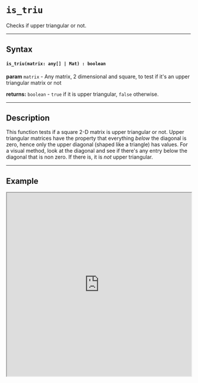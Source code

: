 

# `is_triu`

Checks if upper triangular or not.

---

## Syntax

#### `is_triu(matrix: any[] | Mat) : boolean`

**param** `matrix` - Any matrix, 2 dimensional and square, to test if it's an upper triangular matrix or not

**returns:** `boolean` - `true` if it is upper triangular, `false` otherwise.

---

## Description

This function tests if a square 2-D matrix is upper triangular or not. Upper triangular matrices have the property that everything *below* the diagonal is zero, hence only the upper diagonal (shaped like a triangle) has values. For a visual method, look at the diagonal and see if there's any entry below the diagonal that is non zero. If there is, it is *not* upper triangular. 

---

## Example

<iframe src="https://hlab.app/s/docs/is_triu_hbook"
    width="100%"
    height="500px"/>
